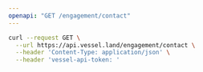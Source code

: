 ```yaml
---
openapi: "GET /engagement/contact"
---
```


<RequestExample>

```bash Request
curl --request GET \
  --url https://api.vessel.land/engagement/contact \
  --header 'Content-Type: application/json' \
  --header 'vessel-api-token: '
```

</RequestExample>
